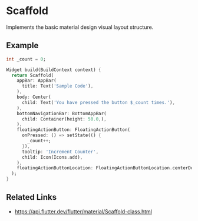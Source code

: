

<Meta of={ScaffoldStories} />

# Scaffold

Implements the basic material design visual layout structure.

## Example

```dart liveslice=Scaffold mockup=iPhone7
int _count = 0;

Widget build(BuildContext context) {
  return Scaffold(
    appBar: AppBar(
      title: Text('Sample Code'),
    ),
    body: Center(
      child: Text('You have pressed the button $_count times.'),
    ),
    bottomNavigationBar: BottomAppBar(
      child: Container(height: 50.0,),
    ),
    floatingActionButton: FloatingActionButton(
      onPressed: () => setState(() {
        _count++;
      }),
      tooltip: 'Increment Counter',
      child: Icon(Icons.add),
    ),
    floatingActionButtonLocation: FloatingActionButtonLocation.centerDocked,
  );
}
```

## Related Links

- https://api.flutter.dev/flutter/material/Scaffold-class.html
